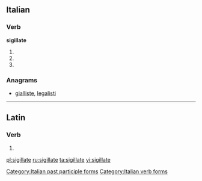 ==Italian==

===Verb===
'''sigillate'''

# {{conjugation of|sigillare||2|p|pres|ind|lang=it}}
# {{conjugation of|sigillare||2|p|imp|lang=it}}
# {{feminine plural of|sigillato|lang=it}}

===Anagrams===
* [[gialliste#Italian|gialliste]], [[legalisti#Italian|legalisti]]

[[Category:Italian past participle forms]]
[[Category:Italian verb forms]]

----

==Latin==

===Verb===
{{la-verb-form|sigillāte}}

# {{conjugation of|sigillō||2|p|pres|act|imp|lang=la}}

[[pl:sigillate]]
[[ru:sigillate]]
[[ta:sigillate]]
[[vi:sigillate]]